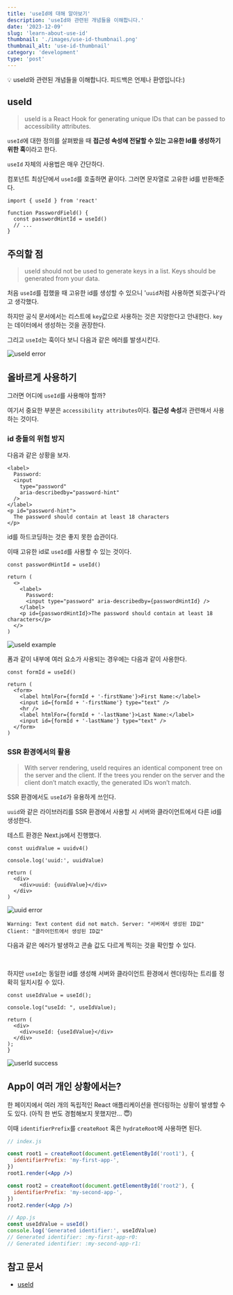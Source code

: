 ```yaml
---
title: 'useId에 대해 알아보기'
description: 'useId와 관련된 개념들을 이해합니다.'
date: '2023-12-09'
slug: 'learn-about-use-id'
thumbnail: './images/use-id-thumbnail.png'
thumbnail_alt: 'use-id-thumbnail'
category: 'development'
type: 'post'
---
```


<Callout>💡 useId와 관련된 개념들을 이해합니다. 피드백은 언제나 환영입니다:)</Callout>

## useId

> useId is a React Hook for generating unique IDs that can be passed to accessibility attributes.

`useId`에 대한 정의를 살펴봤을 때 **접근성 속성에 전달할 수 있는 고유한 Id를 생성하기 위한 훅**이라고 한다.

`useId` 자체의 사용법은 매우 간단하다.

컴포넌트 최상단에서 `useId`를 호출하면 끝이다.
그러면 문자열로 고유한 id를 반환해준다.

```tsx
import { useId } from 'react'

function PasswordField() {
  const passwordHintId = useId()
  // ...
}
```

## 주의할 점

> useId should not be used to generate keys in a list.
> Keys should be generated from your data.

처음 `useId`를 접했을 때 고유한 id를 생성할 수 있으니 '`uuid`처럼 사용하면 되겠구나'라고 생각했다.

하지만 공식 문서에서는 리스트에 `key`값으로 사용하는 것은 지양한다고 안내한다.
`key`는 데이터에서 생성하는 것을 권장한다.

그리고 `useId`는 훅이다 보니 다음과 같은 에러를 발생시킨다.

<Image
  src="https://raw.githubusercontent.com/jgjgill/blog/main/contents/development/learn-about-use-id/images/use-id-error.png"
  alt="useId error"
/>

## 올바르게 사용하기

그러면 어디에 `useId`를 사용해야 할까?

여기서 중요한 부분은 `accessibility attributes`이다.
**접근성 속성**과 관련해서 사용하는 것이다.

### id 충돌의 위험 방지

다음과 같은 상황을 보자.

```tsx
<label>
  Password:
  <input
    type="password"
    aria-describedby="password-hint"
  />
</label>
<p id="password-hint">
  The password should contain at least 18 characters
</p>
```

id를 하드코딩하는 것은 좋지 못한 습관이다.

이때 고유한 id로 `useId`를 사용할 수 있는 것이다.

```tsx
const passwordHintId = useId()

return (
  <>
    <label>
      Password:
      <input type="password" aria-describedby={passwordHintId} />
    </label>
    <p id={passwordHintId}>The password should contain at least 18 characters</p>
  </>
)
```

<Image
  src="https://raw.githubusercontent.com/jgjgill/blog/main/contents/development/learn-about-use-id/images/use-id-example.png"
  alt="useId example"
/>

폼과 같이 내부에 여러 요소가 사용되는 경우에는 다음과 같이 사용한다.

```tsx
const formId = useId()

return (
  <form>
    <label htmlFor={formId + '-firstName'}>First Name:</label>
    <input id={formId + '-firstName'} type="text" />
    <hr />
    <label htmlFor={formId + '-lastName'}>Last Name:</label>
    <input id={formId + '-lastName'} type="text" />
  </form>
)
```

### SSR 환경에서의 활용

> With server rendering, useId requires an identical component tree on the server and the client.
> If the trees you render on the server and the client don’t match exactly, the generated IDs won’t match.

SSR 환경에서도 `useId`가 유용하게 쓰인다.

`uuid`와 같은 라이브러리를 SSR 환경에서 사용할 시 서버와 클라이언트에서 다른 id를 생성한다.

테스트 환경은 Next.js에서 진행했다.

```tsx
const uuidValue = uuidv4()

console.log('uuid:', uuidValue)

return (
  <div>
    <div>uuid: {uuidValue}</div>
  </div>
)
```

<Image
  src="https://raw.githubusercontent.com/jgjgill/blog/main/contents/development/learn-about-use-id/images/uuid-error.gif"
  alt="uuid error"
/>

`Warning: Text content did not match. Server: "서버에서 생성된 ID값" Client: "클라어인트에서 생성된 ID값"`

다음과 같은 에러가 발생하고 콘솔 값도 다르게 찍히는 것을 확인할 수 있다.

<br />

하지만 `useId`는 동일한 id를 생성해 서버와 클라이언트 환경에서 렌더링하는 트리를 정확히 일치시킬 수 있다.

```tsx
const useIdValue = useId();

console.log("useId: ", useIdValue);

return (
  <div>
    <div>useId: {useIdValue}</div>
  </div>
);
}
```

<Image
  src="https://raw.githubusercontent.com/jgjgill/blog/main/contents/development/learn-about-use-id/images/use-id-success.gif"
  alt="userId success"
/>

## App이 여러 개인 상황에서는?

한 페이지에서 여러 개의 독립적인 React 애플리케이션을 렌더링하는 상황이 발생할 수도 있다.
(아직 한 번도 경험해보지 못했지만... 😇)

이때 `identifierPrefix`를 `createRoot` 혹은 `hydrateRoot`에 사용하면 된다.

```jsx
// index.js

const root1 = createRoot(document.getElementById('root1'), {
  identifierPrefix: 'my-first-app-',
})
root1.render(<App />)

const root2 = createRoot(document.getElementById('root2'), {
  identifierPrefix: 'my-second-app-',
})
root2.render(<App />)

// App.js
const useIdValue = useId()
console.log('Generated identifier:', useIdValue)
// Generated identifier: :my-first-app-r0:
// Generated identifier: :my-second-app-r1:
```

## 참고 문서

- [useId](https://react.dev/reference/react/useId)
